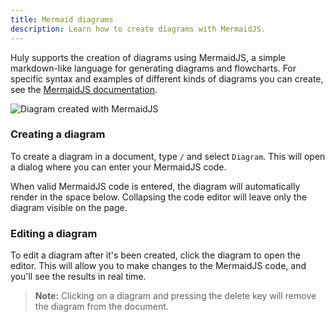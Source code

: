 ```yaml
---
title: Mermaid diagrams
description: Learn how to create diagrams with MermaidJS.
---
```



Huly supports the creation of diagrams using MermaidJS, a simple markdown-like language for generating diagrams and flowcharts. For specific syntax and examples of different kinds of diagrams you can create, see the [MermaidJS documentation](https://mermaid.js.org/intro/).

<Image
  src={mermaid}
  alt="Diagram created with MermaidJS"
  inferSize
  quality="max"
/>

### Creating a diagram

To create a diagram in a document, type `/` and select `Diagram`. This will open a dialog where you can enter your MermaidJS code.

When valid MermaidJS code is entered, the diagram will automatically render in the space below. Collapsing the code editor will leave only the diagram visible on the page.

### Editing a diagram

To edit a diagram after it's been created, click the diagram to open the editor. This will allow you to make changes to the MermaidJS code, and you'll see the results in real time.

> **Note:** Clicking on a diagram and pressing the delete key will remove the diagram from the document.
